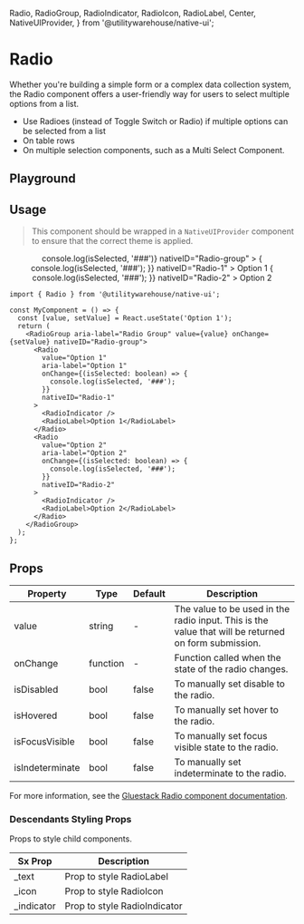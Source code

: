   Radio,
  RadioGroup,
  RadioIndicator,
  RadioIcon,
  RadioLabel,
  Center,
  NativeUIProvider,
} from '@utilitywarehouse/native-ui';

<Meta of={RadioStories} />

# Radio

Whether you're building a simple form or a complex data collection system, the Radio component offers a user-friendly way for users to select multiple options from a list.

- Use Radioes (instead of Toggle Switch or Radio) if multiple options can be selected from a list
- On table rows
- On multiple selection components, such as a Multi Select Component.

## Playground

<Primary />

<Controls />

## Usage

> This component should be wrapped in a `NativeUIProvider` component to ensure that the correct theme is applied.

<Canvas>
  <NativeUIProvider>
    <Center>
      <RadioGroup
        aria-label="Radio Group"
        value="Label 1"
        onChange={() => console.log(isSelected, '###')}
        nativeID="Radio-group"
      >
        <Radio
          value="Label 1"
          aria-label="Label 1"
          onChange={() => {
            console.log(isSelected, '###');
          }}
          nativeID="Radio-1"
        >
          <RadioIndicator />
          <RadioLabel>Option 1</RadioLabel>
        </Radio>
        <Radio
          value="Label 2"
          aria-label="Label 2"
          onChange={() => {
            console.log(isSelected, '###');
          }}
          nativeID="Radio-2"
        >
          <RadioIndicator />
          <RadioLabel>Option 2</RadioLabel>
        </Radio>
      </RadioGroup>
    </Center>
  </NativeUIProvider>
</Canvas>

```tsx
import { Radio } from '@utilitywarehouse/native-ui';

const MyComponent = () => {
  const [value, setValue] = React.useState('Option 1');
  return (
    <RadioGroup aria-label="Radio Group" value={value} onChange={setValue} nativeID="Radio-group">
      <Radio
        value="Option 1"
        aria-label="Option 1"
        onChange={(isSelected: boolean) => {
          console.log(isSelected, '###');
        }}
        nativeID="Radio-1"
      >
        <RadioIndicator />
        <RadioLabel>Option 1</RadioLabel>
      </Radio>
      <Radio
        value="Option 2"
        aria-label="Option 2"
        onChange={(isSelected: boolean) => {
          console.log(isSelected, '###');
        }}
        nativeID="Radio-2"
      >
        <RadioIndicator />
        <RadioLabel>Option 2</RadioLabel>
      </Radio>
    </RadioGroup>
  );
};
```

## Props

| Property        | Type     | Default | Description                                                                                          |
| --------------- | -------- | ------- | ---------------------------------------------------------------------------------------------------- |
| value           | string   | -       | The value to be used in the radio input. This is the value that will be returned on form submission. |
| onChange        | function | -       | Function called when the state of the radio changes.                                                 |
| isDisabled      | bool     | false   | To manually set disable to the radio.                                                                |
| isHovered       | bool     | false   | To manually set hover to the radio.                                                                  |
| isFocusVisible  | bool     | false   | To manually set focus visible state to the radio.                                                    |
| isIndeterminate | bool     | false   | To manually set indeterminate to the radio.                                                          |

For more information, see the [Gluestack Radio component documentation](https://gluestack.io/ui/docs/components/forms/Radio).

### Descendants Styling Props

Props to style child components.

| Sx Prop     | Description                  |
| ----------- | ---------------------------- |
| \_text      | Prop to style RadioLabel     |
| \_icon      | Prop to style RadioIcon      |
| \_indicator | Prop to style RadioIndicator |
